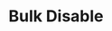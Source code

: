 ---
title: Bulk Disable
nav_title: Installation
description: Create a new Next.js application with the `create-next-app` CLI, and set up TypeScript, ESLint, and Module Path Aliases.
---